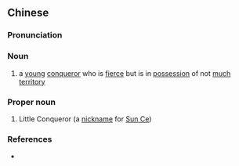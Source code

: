 ==Chinese==
{{zh-forms|type=12}}

===Pronunciation===
{{zh-pron
|m=xiǎobàwáng
|cat=n,pn
}}

===Noun===
{{zh-noun}}

# {{lb|zh|literary}} a [[young]] [[conqueror]] who is [[fierce]] but is in [[possession]] of not [[much]] [[territory]]

===Proper noun===
{{zh-proper noun}}

# Little Conqueror (a [[nickname]] for [[w:Sun Ce|Sun Ce]])

===References===
* {{pedialite|Sun Ce}}